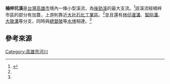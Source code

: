 '''楠梓坑溪'''是[[台灣|台灣]][[高雄市|高雄市]]境內一條小型溪流，為[[後勁溪|後勁溪]]的最大支流。<ref name="hou">{{cite book|title=後勁溪采風錄|publisher=後勁文物館|year=2007|isbn=9789868394209}}</ref>該溪流經楠梓市區的部分有加蓋，上游則靠近[[仁大工業區|大社石化工業區]]。<ref name="hou"/>並且還有[[林仔邊溝|林仔邊溝]]、[[幫陷溝|幫陷溝]]、[[大陂溝|大陂溝]]等分支，同時與[[總督陂|總督陂]]等[[水埤|水埤]]相連。<ref name="hou"/>

==參考來源==
{{reflist}}

[[Category:高雄市河川|Category:高雄市河川]]